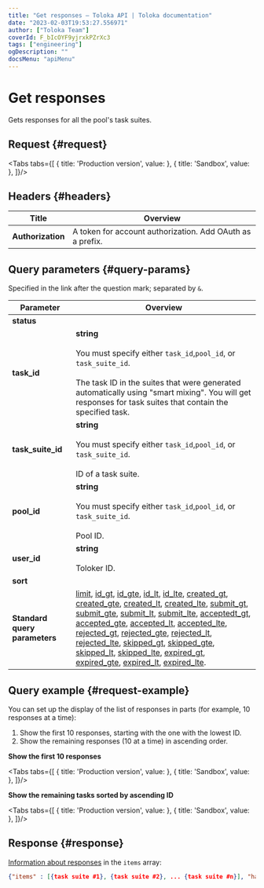 ```yaml
---
title: "Get responses — Toloka API | Toloka documentation"
date: "2023-02-03T19:53:27.556971"
author: ["Toloka Team"]
coverId: F_bIcOYF9yjrxkPZrXc3
tags: ["engineering"]
ogDescription: ""
docsMenu: "apiMenu"
---
```



# Get responses

<Announce/>

Gets responses for all the pool's task suites.

## Request {#request}

<Tabs tabs={[
  { title: 'Production version', value: <ResultList1/> },
  { title: 'Sandbox', value: <ResultList2/> },
]}/>

## Headers {#headers}

Title | Overview
----- | -----
**Authorization** | A token for account authorization. Add OAuth as a prefix.

## Query parameters {#query-params}

Specified in the link after the question mark; separated by `&`.

Parameter | Overview
----- | -----
**status** | <ResultTable1/>
**task_id** | **string**<br/><br/>You must specify either `task_id`,`pool_id`, or `task_suite_id`.<br/><br/>The task ID in the suites that were generated automatically using "smart mixing". You will get responses for task suites that contain the specified task.
**task_suite_id** | **string**<br/><br/>You must specify either `task_id`,`pool_id`, or `task_suite_id`.<br/><br/>ID of a task suite.
**pool_id** | **string**<br/><br/>You must specify either `task_id`,`pool_id`, or `task_suite_id`.<br/><br/>Pool ID.
**user_id** | **string**<br/><br/>Toloker ID.
**sort** | <ResultTable2/>
**Standard query parameters** | [limit](./standard-query-parameters#limit), [id_gt](./standard-query-parameters#id_gt), [id_gte](./standard-query-parameters#id_gte), [id_lt](./standard-query-parameters#id_lt), [id_lte](./standard-query-parameters#id_lte), [created_gt](./standard-query-parameters#created_gt), [created_gte](./standard-query-parameters#created_gte), [created_lt](./standard-query-parameters#created_lt), [created_lte](./standard-query-parameters#created_lte), [submit_gt](./standard-query-parameters#submit_gt), [submit_gte](./standard-query-parameters#submit_gte), [submit_lt](./standard-query-parameters#submit_lt), [submit_lte](./standard-query-parameters#submit_lte), [acceptedt_gt](./standard-query-parameters#accepted_gt), [accepted_gte](./standard-query-parameters#accepted_gte), [accepted_lt](./standard-query-parameters#accepted_lt), [accepted_lte](./standard-query-parameters#accepted_lte), [rejected_gt](./standard-query-parameters#rejected_gt), [rejected_gte](./standard-query-parameters#rejected_gte), [rejected_lt](./standard-query-parameters#rejected_lt), [rejected_lte](./standard-query-parameters#rejected_lte), [skipped_gt](./standard-query-parameters#skipped_gt), [skipped_gte](./standard-query-parameters#skipped_gte), [skipped_lt](./standard-query-parameters#skipped_lt), [skipped_lte](./standard-query-parameters#skipped_lte), [expired_gt](./standard-query-parameters#expired_gt), [expired_gte](./standard-query-parameters#expired_gte), [expired_lt](./standard-query-parameters#expired_lt), [expired_lte](./standard-query-parameters#expired_lte).

## Query example {#request-example}

You can set up the display of the list of responses in parts (for example, 10 responses at a time):

1. Show the first 10 responses, starting with the one with the lowest ID.
1. Show the remaining responses (10 at a time) in ascending order.

**Show the first 10 responses**

<Tabs tabs={[
  { title: 'Production version', value: <ResultList3/> },
  { title: 'Sandbox', value: <ResultList4/> },
]}/>

**Show the remaining tasks sorted by ascending ID**

<Tabs tabs={[
  { title: 'Production version', value: <ResultList5/> },
  { title: 'Sandbox', value: <ResultList6/> },
]}/>

## Response {#response}

[Information about responses](/docs-new/api/get-assignment-id) in the `items` array:

```json
{"items" : [{task suite #1}, {task suite #2}, ... {task suite #n}], "has_more": true}
```
